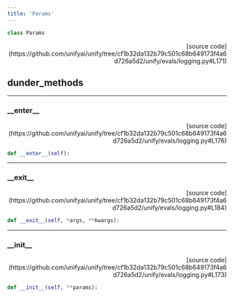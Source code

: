 ```yaml
---
title: 'Params'
---
```


```python
class Params
```

<p align="right">[source code](https://github.com/unifyai/unify/tree/cf1b32da132b79c501c68b649173f4a6d726a5d2/unify/evals/logging.py#L171)</p>



## dunder_methods

---

### \_\_enter\_\_

<p align="right">[source code](https://github.com/unifyai/unify/tree/cf1b32da132b79c501c68b649173f4a6d726a5d2/unify/evals/logging.py#L176)</p>

```python
def __enter__(self):
```



---

### \_\_exit\_\_

<p align="right">[source code](https://github.com/unifyai/unify/tree/cf1b32da132b79c501c68b649173f4a6d726a5d2/unify/evals/logging.py#L184)</p>

```python
def __exit__(self, *args, **kwargs):
```



---

### \_\_init\_\_

<p align="right">[source code](https://github.com/unifyai/unify/tree/cf1b32da132b79c501c68b649173f4a6d726a5d2/unify/evals/logging.py#L173)</p>

```python
def __init__(self, **params):
```


